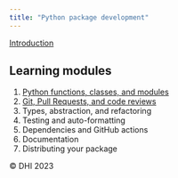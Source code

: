 ```yaml
---
title: "Python package development"
---
```


[Introduction](00_introduction.qmd)

## Learning modules
1. [Python functions, classes, and modules](01_function_classes.qmd)
2. [Git, Pull Requests, and code reviews](02_version_control.qmd)
3. Types, abstraction, and refactoring
4. Testing and auto-formatting
5. Dependencies and GitHub actions
6. Documentation
7. Distributing your package

©️ DHI 2023